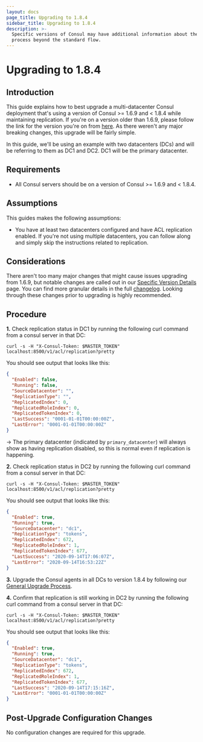 ```yaml
---
layout: docs
page_title: Upgrading to 1.8.4
sidebar_title: Upgrading to 1.8.4
description: >-
  Specific versions of Consul may have additional information about the upgrade
  process beyond the standard flow.
---
```


# Upgrading to 1.8.4

## Introduction

This guide explains how to best upgrade a multi-datacenter Consul deployment that's using
a version of Consul >= 1.6.9 and < 1.8.4 while maintaining replication. If you're on a version
older than 1.6.9, please follow the link for the version you're on from [here](/docs/upgrading/instructions).
As there weren't any major breaking changes, this upgrade will be fairly simple.

In this guide, we'll be using an example with two datacenters (DCs) and will be
referring to them as DC1 and DC2. DC1 will be the primary datacenter.

## Requirements

- All Consul servers should be on a version of Consul >= 1.6.9 and < 1.8.4.

## Assumptions

This guides makes the following assumptions:

- You have at least two datacenters configured and have ACL replication enabled. If you're
  not using multiple datacenters, you can follow along and simply skip the instructions related
  to replication.

## Considerations

There aren't too many major changes that might cause issues upgrading from 1.6.9, but notable changes
are called out in our [Specific Version Details](/docs/upgrading/upgrade-specific#consul-1-8-0)
page. You can find more granular details in the full [changelog](https://github.com/hashicorp/consul/blob/master/CHANGELOG.md#183-august-12-2020).
Looking through these changes prior to upgrading is highly recommended.

## Procedure

**1.** Check replication status in DC1 by running the following curl command from a
consul server in that DC:

```shell
curl -s -H "X-Consul-Token: $MASTER_TOKEN" localhost:8500/v1/acl/replication?pretty
```

You should see output that looks like this:

```json
{
  "Enabled": false,
  "Running": false,
  "SourceDatacenter": "",
  "ReplicationType": "",
  "ReplicatedIndex": 0,
  "ReplicatedRoleIndex": 0,
  "ReplicatedTokenIndex": 0,
  "LastSuccess": "0001-01-01T00:00:00Z",
  "LastError": "0001-01-01T00:00:00Z"
}
```

-> The primary datacenter (indicated by `primary_datacenter`) will always show as having replication
disabled, so this is normal even if replication is happening.

**2.** Check replication status in DC2 by running the following curl command from a
consul server in that DC:

```shell
curl -s -H "X-Consul-Token: $MASTER_TOKEN" localhost:8500/v1/acl/replication?pretty
```

You should see output that looks like this:

```json
{
  "Enabled": true,
  "Running": true,
  "SourceDatacenter": "dc1",
  "ReplicationType": "tokens",
  "ReplicatedIndex": 672,
  "ReplicatedRoleIndex": 1,
  "ReplicatedTokenIndex": 677,
  "LastSuccess": "2020-09-14T17:06:07Z",
  "LastError": "2020-09-14T16:53:22Z"
}
```

**3.** Upgrade the Consul agents in all DCs to version 1.8.4 by following our [General Upgrade Process](/docs/upgrading/instructions/general-process).

**4.** Confirm that replication is still working in DC2 by running the following curl command from a
consul server in that DC:

```shell
curl -s -H "X-Consul-Token: $MASTER_TOKEN" localhost:8500/v1/acl/replication?pretty
```

You should see output that looks like this:

```json
{
  "Enabled": true,
  "Running": true,
  "SourceDatacenter": "dc1",
  "ReplicationType": "tokens",
  "ReplicatedIndex": 672,
  "ReplicatedRoleIndex": 1,
  "ReplicatedTokenIndex": 677,
  "LastSuccess": "2020-09-14T17:15:16Z",
  "LastError": "0001-01-01T00:00:00Z"
}
```

## Post-Upgrade Configuration Changes

No configuration changes are required for this upgrade.
